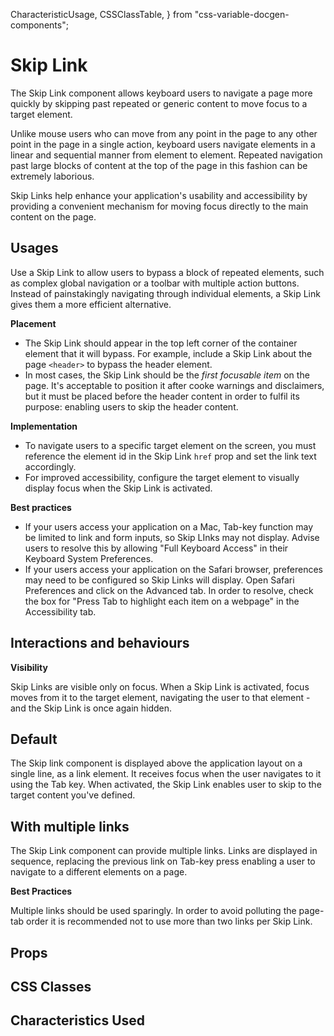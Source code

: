   CharacteristicUsage,
  CSSClassTable,
} from "css-variable-docgen-components";

<Meta title="Documentation/Lab/Skip Link" />

# Skip Link

The Skip Link component allows keyboard users to navigate a page more quickly by skipping past repeated or generic content to move focus to a target element.

Unlike mouse users who can move from any point in the page to any other point in the page in a single action, keyboard users navigate elements in a linear and sequential manner from element to element.
Repeated navigation past large blocks of content at the top of the page in this fashion can be extremely laborious.

Skip Links help enhance your application's usability and accessibility by providing a convenient mechanism for moving focus directly to the main content on the page.

## Usages

Use a Skip Link to allow users to bypass a block of repeated elements, such as complex global navigation or a toolbar with multiple action buttons.
Instead of painstakingly navigating through individual elements, a Skip Link gives them a more efficient alternative.

**Placement**

- The Skip Link should appear in the top left corner of the container element that it will bypass. For example, include a Skip Link about the page `<header>` to bypass the header element.
- In most cases, the Skip Link should be the _first focusable item_ on the page. It's acceptable to position it after cooke warnings and disclaimers, but it must be placed before the header content in order to fulfil its purpose: enabling users to skip the header content.

**Implementation**

- To navigate users to a specific target element on the screen, you must reference the element id in the Skip Link `href` prop and set the link text accordingly.
- For improved accessibility, configure the target element to visually display focus when the Skip Link is activated.

**Best practices**

- If your users access your application on a Mac, Tab-key function may be limited to link and form inputs, so Skip LInks may not display. Advise users to resolve this by allowing "Full Keyboard Access" in their Keyboard System Preferences.
- If your users access your application on the Safari browser, preferences may need to be configured so Skip Links will display. Open Safari Preferences and click on the Advanced tab. In order to resolve, check the box for "Press Tab to highlight each item on a webpage" in the Accessibility tab.

## Interactions and behaviours

**Visibility**

Skip Links are visible only on focus. When a Skip Link is activated, focus moves from it to the target element, navigating the user to that element - and the Skip Link is once again hidden.

## Default

The Skip link component is displayed above the application layout on a single line, as a link element. It receives focus when the user navigates to it using the Tab key. When activated, the Skip Link enables user to skip to the target content you've defined.

<Canvas>
  <Story id="lab-skip-link--default" />
</Canvas>

## With multiple links

The Skip Link component can provide multiple links. Links are displayed in sequence, replacing the previous link on Tab-key press enabling a user to navigate to a different elements on a page.

**Best Practices**

Multiple links should be used sparingly. In order to avoid polluting the page-tab order it is recommended not to use more than two links per Skip Link.

<Canvas>
  <Story id="lab-skip-link--multiple-links" />
</Canvas>

## Props

<ArgsTable of={SkipLink} />

## CSS Classes

<CSSClassTable of={SkipLink} />

## Characteristics Used

<CharacteristicUsage of={SkipLink} />
